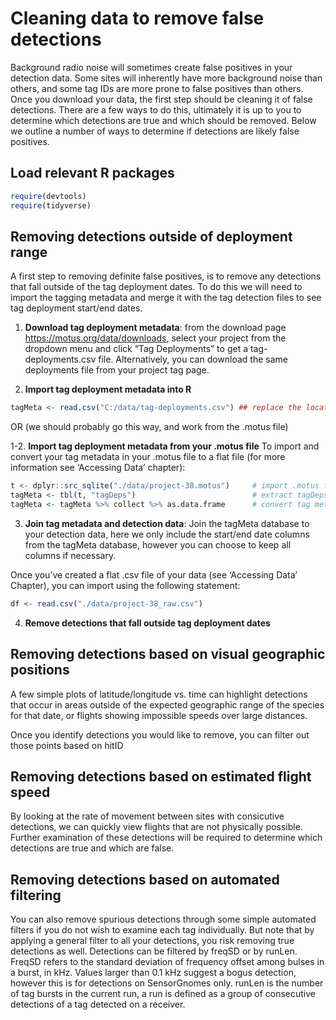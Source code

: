# Cleaning data to remove false detections

Background radio noise will sometimes create false positives in your detection data. Some sites will inherently have more background noise than others, and some tag IDs are more prone to false positives than others. Once you download your data, the first step should be cleaning it of false detections. There are a few ways to do this, ultimately it is up to you to determine which detections are true and which should be removed. Below we outline a number of ways to determine if detections are likely false positives.

## Load relevant R packages

```r

require(devtools)
require(tidyverse)

```

## Removing detections outside of deployment range
A first step to removing definite false positives, is to remove any detections that fall outside of the tag deployment dates. To do this we will need to import the tagging metadata and merge it with the tag detection files to see tag deployment start/end dates.

1. **Download tag deployment metadata**: from the download page <https://motus.org/data/downloads>, select your project from the dropdown menu and click "Tag Deployments" to get a tag-deployments.csv file. Alternatively, you can download the same deployments file from your project tag page.

2. **Import tag deployment metadata into R**

```r

tagMeta <- read.csv("C:/data/tag-deployments.csv") ## replace the location with the file path where you saved the .csv file.

```

OR (we should probably go this way, and work from the .motus file) 

1-2. **Import tag deployment metadata from your .motus file**
To import and convert your tag metadata in your .motus file to a flat file (for more information see 'Accessing Data' chapter): 

```r

t <- dplyr::src_sqlite("./data/project-38.motus")     # import .motus file from your local directory (change directory to match)
tagMeta <- tbl(t, "tagDeps")                          # extract tagDeps table, with tag deployment metadata
tagMeta <- tagMeta %>% collect %>% as.data.frame      # convert tag metadata to a flat file

```

3. **Join tag metadata and detection data**: Join the tagMeta database to your detection data, here we only include the start/end date columns from the tagMeta database, however you can choose to keep all columns if necessary.

Once you've created a flat .csv file of your data (see 'Accessing Data' Chapter), you can import using the following statement:
```r

df <- read.csv("./data/project-38_raw.csv")

```

4. **Remove detections that fall outside tag deployment dates**

## Removing detections based on visual geographic positions
A few simple plots of latitude/longitude vs. time can highlight detections that occur in areas outside of the expected geographic range of the species for that date, or flights showing impossible speeds over large distances.

Once you identify detections you would like to remove, you can filter out those points based on hitID

## Removing detections based on estimated flight speed
By looking at the rate of movement between sites with consicutive detections, we can quickly view flights that are not physically possible.  Further examination of these detections will be required to determine which detections are true and which are false.

## Removing detections based on automated filtering
You can also remove spurious detections through some simple automated filters if you do not wish to examine each tag individually.  But note that by applying a general filter to all your detections, you risk removing true detections as well.  Detections can be filtered by freqSD or by runLen.  FreqSD refers to the standard deviation of frequency offset among bulses in a burst, in kHz.  Values larger than 0.1  kHz suggest a bogus detection, however this is for detections on SensorGnomes only.  runLen is the number of tag bursts in the current run, a run is defined as a group of consecutive detections of a tag detected on a receiver.



